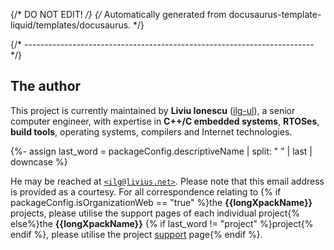 {/* DO NOT EDIT! */}
{/* Automatically generated from docusaurus-template-liquid/templates/docusaurus. */}

{/* ------------------------------------------------------------------------ */}

## The author

This project is currently maintained by **Liviu Ionescu**
([ilg-ul](https://github.com/ilg-ul)),
a senior computer engineer, with expertise in **C++/C embedded systems**,
**RTOSes**, **build tools**, operating systems, compilers
and Internet technologies.

{%- assign last_word = packageConfig.descriptiveName | split: " " | last | downcase %}

He may be reached at [`<ilg@livius.net>`](mailto:ilg@livius.net).
Please note that this email address is provided as a courtesy.
For all correspondence relating to {% if packageConfig.isOrganizationWeb == "true" %}the
**{{longXpackName}}** projects, please utilise the support pages of each individual project{% else%}the **{{longXpackName}}**
{% if last_word != "project" %}project{% endif %}, please utilise the project [support](/docs/support/) page{% endif %}.
